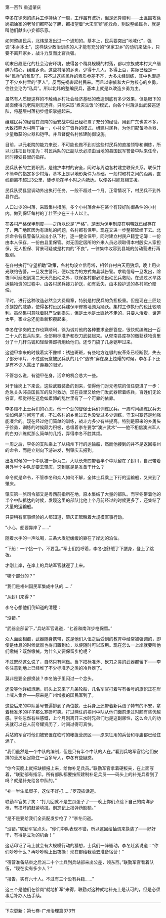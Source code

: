 

第一百节 重返肇庆

李冬在徐岗的练兵工作持续了一周，工作虽有波折，但是还算顺利――土匪围攻徐岗把徐家的老爷们都吓破了胆，都指望着“大宋军爷”能救命，别说整编民兵，就是叫他们献出小妾都乐意。

如何整编民兵，北炜是发出过一个通知的。基本上，民兵要突出“地域化”，强调“本乡本土”，这样缺少政治训练的人才能有充分的“保家卫乡”的动机来战斗，只要不离开家乡，战斗力反而比官兵强。

明末日趋恶化的社会治安环境，使得各个稍具规模的村落，都以宗族或本村大户缙绅为核心，组建乡勇。这些村落的乡勇，少得十几人，多得上百，实际已经是一种“民兵”的雏形了。只不过这些民兵的素质参差不齐，大多未经训练，其中也混迹了不少乡村里的“歹人”，反而先祸害起村民来。而且以宗族和大户为核心的乡勇，往往会沦为“私兵”。所以北炜的整编民兵，基本上就是以改造乡勇为主。

虽然有人质疑这样的不触动乡村社会经济基础的改造到底有多少效果，但是眼下的局面使得元老院别无选择。只能采取“煮夹生饭”的模式，向各个村落派出武装巡逻队，将基层村落初步组织掌握起来。

组建民兵的经验在海南的治安战中就已经积累了充分的经验，用到广东也差不多。大致按照大村两丁抽一，小村全丁皆兵的模式，组建村民兵，为他们配备冷兵器、少量缴获的火器和铠甲。并且督促各村修建防御设施。

目前，以元老院的能力来说，不可能也做不到对这些村民兵的直接领导和训练，所以北炜把目标定为：村民兵队的正副队长必须由当地的县国民军警备中队来任命，同时接受县里的指挥。

民兵队长的主要职责，是维护本村的安全，同时与周边各村建立联保关系。联保并不简单的指定多少村落，基本上是以地形条件为基础。一般村和村之间的距离，直线距离不超过3公里，徒步能在半小时之内抵达。以便各村能互相支援。

民兵队受县里调动外出执行任务，一般不超过一个月。正常情况下，村民兵不到外县作战。

人口过少的村落，采取集村措施，多个小村落合并在某个有较好防御条件的小村内。做到保证每村的丁壮至少在三十人以上。

在各村严格保甲制度――之所以说是“严格”，是因为保甲制度在明朝就已经存在了，两广地区因为有瑶乱的问题，各村都有保甲。现在又进一步整顿延续下去。北炜命令各县警备队派出小队下村，逐一健全保甲，同时建立村民户籍登记簿：一份由本人保存，一份由县里保管。对无固定居所的外来人员必须取得本村殷实人家担保，无人担保、背景可疑或是村内的“不良”，一律集中收容到县城的劳动营进行再甄别。

在各村执行“守望相助”政策，各村均设立信号塔，相邻各村白天用狼烟，晚上用火光联络告警。一旦发生警讯，便以接力的方式向县城告警。求助信号一旦发出，除夜间可延迟到第二天天亮出动之外，联保各村都必须出动民兵救助。在通过水旱路运输物资的过程中，由各村民兵接力护送，如有丢失，由本段护送的各村照价赔偿。

平时，进行这种改造必然会大费周章，特别是村民兵的负担极重。但是现在土匪烧杀掳掠的威胁，使得各村设民兵建保甲修寨墙颇为踊跃。集村工作执行的也比较顺利。虽然集村意味着财产受到损失，但是土地是土匪抢不走的，只要人活着，世道太平，家业总还能重新积攒起来。

李冬在徐岗的工作也算顺利，徐为诚对他的各种要求全部答应，很快就编练出一百二十人的民兵队来，全部用标准矛和砍刀武装起来。从郁南县库存的缴获获物资里分了十几杆鸟铳和轻型佛郎机炮给他们。还专门搞了几身铠甲过来。

这铠甲拿来的时候着实不像样：锈迹斑斑，有些地方连缀的皮革条已经断裂，失去了部分甲片，不过这玩意被民兵队的几个“选锋”穿在身上炫耀的时候，李冬手下还是有不少人露出了羡慕的眼光。

不管怎么说，有铠甲在身，活命的机会总大一些。

对于徐岗上下来说，这些武器装备的到来，使得他们对元老院的信任更进了一步：危急关头邻县国民军的及时救助，现在县里又给他们发武器帮着练兵，百姓们无论穷富，都觉得在这危如累卵的乱世里有了一个可靠的依靠。

李冬顾不上士兵们的心思，他一个劲的督促士兵们训练民兵。一周时间编练民兵无论如何是时间短了点，不过各村的乡勇过去也没受过多少训练，守卫村寨还是勉强能凑合的。现在经过他们简单的训练，战斗力多少有些提高。特别是原来的乡勇头子徐勇，训练的时候颇为积极，总缠着李冬要学“澳洲武术”――他不相信澳洲军人的白刃训练就那么简单的几招，弄得李冬不胜其烦。

一周之后，李冬的支队乘上了从梧州下行的运输船，然而他接到的并不是返回梧州的命令，而是立刻向下游进发，到肇庆去报到。

出发时候的一个中队被一拆为二，大队长朱四带着半个中队留在了封川，自己带着另外半个中队却要去肇庆，这到底是是准备干什么？

命令就是命令，不管李冬和众人如何不解，全体士兵乘上下行的运输船，又来到了肇庆。

肇庆第一旅司令部又是粤西前指所在地，原本集结了大量的部队。而李冬带着他的半个中队抵达的时候，发现这里的部队比他上个月前经过的时候更多了，还集结了大量的运输船。

只要稍有军事经验的人都知道，肇庆正酝酿着大规模军事行动。

“小心，船要靠岸了……”

随着水手的一声吆喝，三条大发艇缓缓的靠在了岸边的泊位。

“下船！一个接一个，不要乱。”军士们招呼着，李冬也舒缓了下腰身，登上了跳板。

才刚上岸，在岸上的兵站军官就迎了上来。

“哪个部分的？”

“我们是梧州国民军集成中队的……”

“从封川来得？”

李冬心想他们倒知道的清楚：

“没错。”

“武器全部留下，”兵站军官说道，“匕首和南洋步枪保留。”

众人面面相觑，武器随身携带，这是他们入伍之后受到的教育中经常被强调的，即使是休息的时候武器也得归置到位，以便随时可以取用。现在怎么一上岸就要叫他们缴械？既然缴械，为什么又要保留步枪呢？

不过既然这么说了，自然只有照做。当下把标准矛、砍刀之类的武器都留下――李冬注意到地上已经堆了不少标准矛之类的冷兵器了。

莫非是要全部换装？李冬脑子里闪过一个念头。

还没等他详细琢磨，码头上又来了几条轮船，几名军官打着写有番号的旗帜正在岸上喊人集合——原来是广州增援的国民军到了。

这些后来的中队番号普遍排到了两位数，士兵身上还带着新兵蛋子特有的不安，拿着标准矛的样子那么寒碜可笑。打过两仗的梧州中队从他们面前走过时颇有些优越感。李冬忽然有些感慨，上个月刚离开三水时兄弟们也是这副尿性，这么会儿的功夫就可以在人前夸耀资历了，时间过得可真快。

兵站的军官将他们被安置在临时的帐篷营房区――原来征用的兵营和寺庙都已经住满了。

“我们虽然是一个中队的编制，但是只有半个中队的人在。”看到兵站军官给他们安排的营房足足能住一百多号人，李冬有些疑惑。

“你今天晚上就把缺额报上来，给你补足兵员。”联勤军官拿着硬板夹，在上面写着，“联勤部有指示，所有部队都要按照建制补足兵员――码头上的补充兵看到了吗？就是补充给各中队的。”

“补一半生瓜蛋子，这仗不好打……”罗茂插话道。

联勤军官笑了笑：“打几回就不是生瓜蛋子了――晚上你们点验下自己的南洋步枪，有损坏的赶紧填报。别忘记上报弹药缺额。”

“是不是要给我们全员配发步枪了？”李冬问道。

“没错。”联勤军官点头，“你们中队表现不错，所以这回给抽调来换装了――好好干，有得是立功的机会！”

这话印证了马上就会有大规模行动的猜想，士兵们一阵骚动。李冬赶紧说道：“你们吵吵什么？再吵吵晚上出夜操！现在都给我滚去准备宿营！”

“宿营准备结束之后派二十个士兵到兵站部来出公差，领东西。”联勤军官看着队伍，“现在实有多少人？”

“报告，实有六十人。不过有三个没有兵籍……”

这三个是他们在徐岗“就地扩军”来得，联勤对这种就地补充上是认可的，但是必须事后补办入伍手续。

-----------------------------------------------------

下次更新：第七卷-广州治理篇373节

